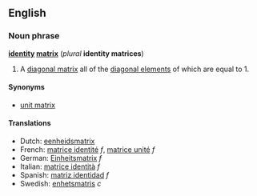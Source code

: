 ==English==
===Noun phrase===
'''[[identity]] [[matrix]]''' (''plural'' '''identity matrices''')

#{{linearalg}} A [[diagonal matrix]] all of the [[diagonal element]]s of which are equal to 1.

====Synonyms====
*[[unit matrix]]

====Translations====
*Dutch: [[eenheidsmatrix]]
*French: [[matrice identité]] ''f'', [[matrice unité]] ''f''
*German: [[Einheitsmatrix]] ''f''
*Italian: [[matrice identità]] ''f''
*Spanish: [[matriz identidad]] ''f''
*Swedish: [[enhetsmatris]] ''c''
